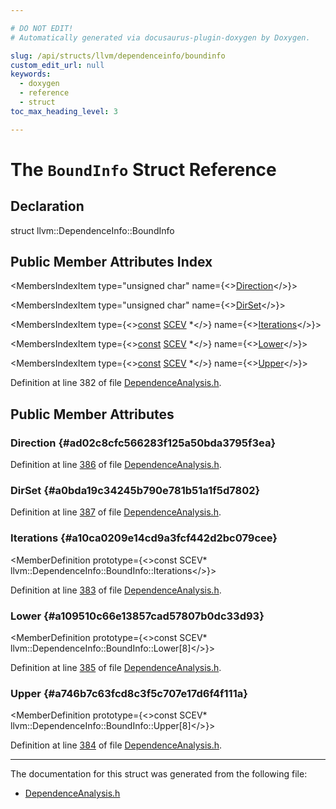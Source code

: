 ```yaml
---

# DO NOT EDIT!
# Automatically generated via docusaurus-plugin-doxygen by Doxygen.

slug: /api/structs/llvm/dependenceinfo/boundinfo
custom_edit_url: null
keywords:
  - doxygen
  - reference
  - struct
toc_max_heading_level: 3

---
```





# The `BoundInfo` Struct Reference

<DoxygenPage pluginConfig={pluginConfig}>



## Declaration

<CodeBlock>struct llvm::DependenceInfo::BoundInfo</CodeBlock>

## Public Member Attributes Index

<MembersIndex>

<MembersIndexItem
  type="unsigned char"
  name={<><a href="#ad02c8cfc566283f125a50bda3795f3ea">Direction</a></>}>
</MembersIndexItem>

<MembersIndexItem
  type="unsigned char"
  name={<><a href="#a0bda19c34245b790e781b51a1f5d7802">DirSet</a></>}>
</MembersIndexItem>

<MembersIndexItem
  type={<><a href="/docs/api/files/lib/lib/target/lib/target/aarch64/aarch64promoteconstant-cpp/#a90f8350fecae261c25be85d38b451bff">const</a> <a href="/docs/api/classes/llvm/scev">SCEV</a> &#42;</>}
  name={<><a href="#a10ca0209e14cd9a3fcf442d2bc079cee">Iterations</a></>}>
</MembersIndexItem>

<MembersIndexItem
  type={<><a href="/docs/api/files/lib/lib/target/lib/target/aarch64/aarch64promoteconstant-cpp/#a90f8350fecae261c25be85d38b451bff">const</a> <a href="/docs/api/classes/llvm/scev">SCEV</a> &#42;</>}
  name={<><a href="#a109510c66e13857cad57807b0dc33d93">Lower</a></>}>
</MembersIndexItem>

<MembersIndexItem
  type={<><a href="/docs/api/files/lib/lib/target/lib/target/aarch64/aarch64promoteconstant-cpp/#a90f8350fecae261c25be85d38b451bff">const</a> <a href="/docs/api/classes/llvm/scev">SCEV</a> &#42;</>}
  name={<><a href="#a746b7c63fcd8c3f5c707e17d6f4f111a">Upper</a></>}>
</MembersIndexItem>

</MembersIndex>


Definition at line 382 of file <a href="/docs/api/files/include/include/llvm/include/llvm/analysis/dependenceanalysis-h">DependenceAnalysis.h</a>.

<SectionDefinition>

## Public Member Attributes

### Direction {#ad02c8cfc566283f125a50bda3795f3ea}

<MemberDefinition
  prototype="unsigned char llvm::DependenceInfo::BoundInfo::Direction">

Definition at line <a href="/docs/api/files/include/include/llvm/include/llvm/analysis/dependenceanalysis-h/#l00386">386</a> of file <a href="/docs/api/files/include/include/llvm/include/llvm/analysis/dependenceanalysis-h">DependenceAnalysis.h</a>.
</MemberDefinition>

### DirSet {#a0bda19c34245b790e781b51a1f5d7802}

<MemberDefinition
  prototype="unsigned char llvm::DependenceInfo::BoundInfo::DirSet">

Definition at line <a href="/docs/api/files/include/include/llvm/include/llvm/analysis/dependenceanalysis-h/#l00387">387</a> of file <a href="/docs/api/files/include/include/llvm/include/llvm/analysis/dependenceanalysis-h">DependenceAnalysis.h</a>.
</MemberDefinition>

### Iterations {#a10ca0209e14cd9a3fcf442d2bc079cee}

<MemberDefinition
  prototype={<>const SCEV&#42; llvm::DependenceInfo::BoundInfo::Iterations</>}>

Definition at line <a href="/docs/api/files/include/include/llvm/include/llvm/analysis/dependenceanalysis-h/#l00383">383</a> of file <a href="/docs/api/files/include/include/llvm/include/llvm/analysis/dependenceanalysis-h">DependenceAnalysis.h</a>.
</MemberDefinition>

### Lower {#a109510c66e13857cad57807b0dc33d93}

<MemberDefinition
  prototype={<>const SCEV&#42; llvm::DependenceInfo::BoundInfo::Lower&#91;8&#93;</>}>

Definition at line <a href="/docs/api/files/include/include/llvm/include/llvm/analysis/dependenceanalysis-h/#l00385">385</a> of file <a href="/docs/api/files/include/include/llvm/include/llvm/analysis/dependenceanalysis-h">DependenceAnalysis.h</a>.
</MemberDefinition>

### Upper {#a746b7c63fcd8c3f5c707e17d6f4f111a}

<MemberDefinition
  prototype={<>const SCEV&#42; llvm::DependenceInfo::BoundInfo::Upper&#91;8&#93;</>}>

Definition at line <a href="/docs/api/files/include/include/llvm/include/llvm/analysis/dependenceanalysis-h/#l00384">384</a> of file <a href="/docs/api/files/include/include/llvm/include/llvm/analysis/dependenceanalysis-h">DependenceAnalysis.h</a>.
</MemberDefinition>

</SectionDefinition>

<hr/>

The documentation for this struct was generated from the following file:

<ul>
<li><a href="/docs/api/files/include/include/llvm/include/llvm/analysis/dependenceanalysis-h">DependenceAnalysis.h</a></li>
</ul>

</DoxygenPage>
